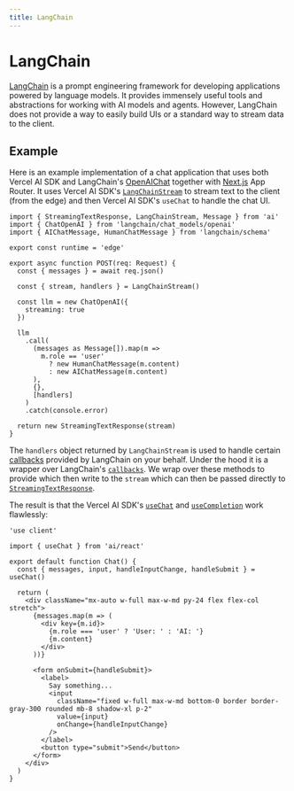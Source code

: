 ```yaml
---
title: LangChain
---
```


# LangChain

[LangChain](https://js.langchain.com/docs/) is a prompt engineering framework for developing applications powered by language models. It provides immensely useful tools and abstractions for working with AI models and agents.
However, LangChain does not provide a way to easily build UIs or a standard way to stream data to the client.

## Example

Here is an example implementation of a chat application that uses both Vercel AI SDK and LangChain's [OpenAIChat](https://js.langchain.com/docs/api/llms_openai/classes/OpenAIChat) together with [Next.js](https://nextjs.org/docs) App Router. It uses Vercel AI SDK's [`LangChainStream`](../api-reference/langchain-stream) to stream text to the client (from the edge) and then Vercel AI SDK's `useChat` to handle the chat UI.

```tsx filename="app/api/chat/route.ts" {1,10,13,28}
import { StreamingTextResponse, LangChainStream, Message } from 'ai'
import { ChatOpenAI } from 'langchain/chat_models/openai'
import { AIChatMessage, HumanChatMessage } from 'langchain/schema'

export const runtime = 'edge'

export async function POST(req: Request) {
  const { messages } = await req.json()

  const { stream, handlers } = LangChainStream()

  const llm = new ChatOpenAI({
    streaming: true
  })

  llm
    .call(
      (messages as Message[]).map(m =>
        m.role == 'user'
          ? new HumanChatMessage(m.content)
          : new AIChatMessage(m.content)
      ),
      {},
      [handlers]
    )
    .catch(console.error)

  return new StreamingTextResponse(stream)
}
```

The `handlers` object returned by `LangChainStream` is used to handle certain
[callbacks](https://js.langchain.com/docs/api/callbacks/) provided by LangChain on your behalf.
Under the hood it is a wrapper over LangChain's [`callbacks`](https://js.langchain.com/docs/production/callbacks/).
We wrap over these methods to provide which then write to the `stream` which can then be passed directly to [`StreamingTextResponse`](../api-reference/streaming-text-response).

The result is that the Vercel AI SDK's [`useChat`](../api-reference/use-chat) and [`useCompletion`](../api-reference/use-completion) work flawlessly:

```tsx filename="app/page.tsx"
'use client'

import { useChat } from 'ai/react'

export default function Chat() {
  const { messages, input, handleInputChange, handleSubmit } = useChat()

  return (
    <div className="mx-auto w-full max-w-md py-24 flex flex-col stretch">
      {messages.map(m => (
        <div key={m.id}>
          {m.role === 'user' ? 'User: ' : 'AI: '}
          {m.content}
        </div>
      ))}

      <form onSubmit={handleSubmit}>
        <label>
          Say something...
          <input
            className="fixed w-full max-w-md bottom-0 border border-gray-300 rounded mb-8 shadow-xl p-2"
            value={input}
            onChange={handleInputChange}
          />
        </label>
        <button type="submit">Send</button>
      </form>
    </div>
  )
}
```
